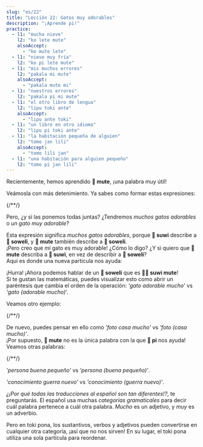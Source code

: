 ```yaml
---
slug: "es/22"
title: "Lección 22: Gatos muy adorables"
description: "¡Aprende pi!"
practice:
  - l1: "mucha nieve"
    l2: "ko lete mute"
    alsoAccept:
      - "ko mute lete"
  - l1: "nieve muy fría"
    l2: "ko pi lete mute"
  - l1: "mis muchos errores"
    l2: "pakala mi mute"
    alsoAccept:
      - "pakala mute mi"
  - l1: "nuestros errores"
    l2: "pakala pi mi mute"
  - l1: "el otro libro de lengua"
    l2: "lipu toki ante"
    alsoAccept:
      - "lipu ante toki"
  - l1: "un libro en otro idioma"
    l2: "lipu pi toki ante"
  - l1: "la habitación pequeña de alguien"
    l2: "tomo jan lili"
    alsoAccept:
      - "tomo lili jan"
  - l1: "una habitación para alguien pequeño"
    l2: "tomo pi jan lili"
---
```



Recientemente, hemos aprendido **󱤼 mute**, ¡una palabra muy útil!

Veámosla con más detenimiento. Ya sabes como formar estas expresiones:

<List>
  {/*<Word sl="pi" m="" />*/}
  <Word sl="soweli suwi" m="un gato adorable" />
  <Word sl="soweli mute" m="muchos gatos" />
  <Word sl="suwi mute" m="muy adorables" />
</List>

Pero, ¿y si las ponemos todas juntas? ¿Tendremos *muchos gatos adorables* o *un gato muy adorable*?

<List>
  <Word sl="soweli suwi mute" m="muchos gatos adorables" />
</List>

Esta expresión significa *muchos gatos adorables*, porque **󱥦 suwi** describe a **󱥢 soweli**, y **󱤼 mute** también describe a **󱥢 soweli**.  
¡Pero creo que *mi* gato es muy adorable! ¿Cómo lo digo? ¿Y si quiero que **󱤼 mute** describa a **󱥦 suwi**, en vez de describir a **󱥢 soweli**?  
Aquí es donde una nueva partícula nos ayuda:

<List>
  <Word sl="pi" m="partícula que agrupa adjetivos" />
  <Word sl="soweli pi suwi mute" m="un gato muy adorable" />
</List>

¡Hurra! ¡Ahora podemos hablar de un **󱥢 soweli** que es **󱥦󱤼 suwi mute**!  
Si te gustan las matemáticas, puedes visualizar esto como abrir un paréntesis que cambia el orden de la operación: *'gato adorable mucho*' vs *'gato (adorable mucho)*'.

Veamos otro ejemplo:

<List>
  {/*<Word sl="pi" m="" />*/}
  <Word sl="sitelen tomo" m="una foto de una casa" />
  <Word sl="sitelen mute" m="fotos" />
  <Word sl="tomo mute" m="casas" />
  <Word sl="sitelen tomo mute" m="fotos de una casa" />
  <Word sl="sitelen pi tomo mute" m="una foto de casas" />
</List>

De nuevo, puedes pensar en ello como *'foto casa mucho'* vs *'foto (casa mucho)'*.  
¡Por supuesto, **󱤼 mute** no es la única palabra con la que **󱥍 pi** nos ayuda! Veamos otras palabras:

<List>
  {/*<Word sl="pi" m="" />*/}
  <Word sl="jan pona" m="una buena persona" />
  <Word sl="jan lili" m="una persona pequeña" />
  <Word sl="pona lili" m="ligeramente bueno" />
  <Word sl="jan pona lili" m="una pequeña buena persona" />
  <Word sl="jan pi pona lili" m="una persona ligeramente buena" />
</List>

*'persona buena pequeño'* vs *'persona (buena pequeño)'*.

<List>
  <Word sl="sona utala" m="conocimiento de guerra" />
  <Word sl="sona sin" m="conocimiento nuevo" />
  <Word sl="utala sin" m="guerra nueva" />
  <Word sl="sona utala sin" m="nuevo conocimiento de guerra. el conocimiento es reciente." />
  <Word sl="sona pi utala sin" m="conocimiento de una guerra nueva. la guerra es reciente." />
</List>

*'conocimiento guerra nuevo'* vs *'conocimiento (guerra nuevo)'*.

*¿¡Por qué todas las traducciones al español son tan diferentes!?*, te preguntarás. El español usa muchas *categorías gramaticales* para decir cuál palabra pertenece a cuál otra palabra. *Mucho* es un adjetivo, y *muy* es un adverbio.

Pero en toki pona, los sustantivos, verbos y adjetivos pueden convertirse en cualquier otra categoría, ¡así que no nos sirven! En su lugar, el toki pona utiliza una sola partícula para reordenar.

<Practice exercises={frontmatter.practice} client:load />
